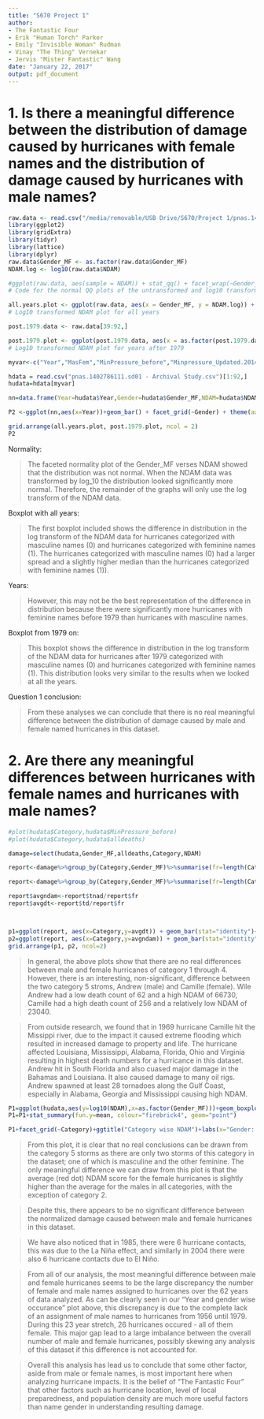 ```yaml
---
title: "S670 Project 1"
author: 
- The Fantastic Four
- Erik "Human Torch" Parker
- Emily "Invisible Woman" Rudman
- Vinay "The Thing" Vernekar
- Jervis "Mister Fantastic" Wang
date: "January 22, 2017"
output: pdf_document
---
```


# 1. Is there a meaningful difference between the distribution of damage caused by hurricanes with female names and the distribution of damage caused by hurricanes with male names?

```r

raw.data <- read.csv("/media/removable/USB Drive/S670/Project 1/pnas.1402786111.sd01 - Archival Study.csv", header = TRUE)[1:92,]
library(ggplot2)
library(gridExtra)
library(tidyr)
library(lattice)
library(dplyr)
raw.data$Gender_MF <- as.factor(raw.data$Gender_MF)
NDAM.log <- log10(raw.data$NDAM)

#ggplot(raw.data, aes(sample = NDAM)) + stat_qq() + facet_wrap(~Gender_MF)
# Code for the normal QQ plots of the untransformed and log10 transformed data.

all.years.plot <- ggplot(raw.data, aes(x = Gender_MF, y = NDAM.log)) + geom_boxplot() + ggtitle("Log10 NDAM Plot of all Years") + labs(x = "Gender: 0 for male, 1 for female", y = "Log10 NDAM")
# Log10 transformed NDAM plot for all years

post.1979.data <- raw.data[39:92,]

post.1979.plot <- ggplot(post.1979.data, aes(x = as.factor(post.1979.data$Gender_MF), y = log10(post.1979.data$NDAM))) + geom_boxplot() + ggtitle("Log10 NDAM Plot of Years after 1979") + labs(x = "Gender: 0 for male, 1 for female", y = expression("Log10 NDAM"))
# Log10 transformed NDAM plot for years after 1979

myvar<-c("Year","MasFem","MinPressure_before","Minpressure_Updated.2014","Gender_MF","Category","alldeaths","NDAM","ZMinPressure_A")

hdata = read.csv("pnas.1402786111.sd01 - Archival Study.csv")[1:92,]
hudata=hdata[myvar]

nn=data.frame(Year=hudata$Year,Gender=hudata$Gender_MF,NDAM=hudata$NDAM)

P2 <-ggplot(nn,aes(x=Year))+geom_bar() + facet_grid(~Gender) + theme(axis.text.x = element_text(angle = 90, hjust = 1)) +scale_x_discrete(breaks =c(1950, 1979, 2012))+ ggtitle("Year and gender wise occurrance") 

grid.arrange(all.years.plot, post.1979.plot, ncol = 2)
P2


```


Normality:

> The faceted normality plot of the Gender_MF verses NDAM showed that the distribution was not normal. When the NDAM data was transformed by log_10 the distribution looked significantly more normal. Therefore, the remainder of the graphs will only use the log transform of the NDAM data.

Boxplot with all years:

> The first boxplot included shows the difference in distribution in the log transform of the NDAM data for hurricanes categorized with masculine names (0) and hurricanes categorized with feminine names (1). The hurricanes categorized with masculine names (0) had a larger spread and a slightly higher median than the hurricanes categorized with feminine names (1)).  

Years:

> However, this may not be the best representation of the difference in distribution because there were significantly more hurricanes with feminine names before 1979 than hurricanes with masculine names.

Boxplot from 1979 on:

> This boxplot shows the difference in distribution in the log transform of the NDAM data for hurricanes after 1979 categorized with masculine names (0) and hurricanes categorized with feminine names (1). This distribution looks very similar to the results when we looked at all the years.

Question 1 conclusion:

> From these analyses we can conclude that there is no real meaningful difference between the distribution of damage caused by male and female named hurricanes in this dataset.



# 2. Are there any meaningful differences between hurricanes with female names and hurricanes with male names?


```r

#plot(hudata$Category,hudata$MinPressure_before)
#plot(hudata$Category,hudata$alldeaths)

damage=select(hudata,Gender_MF,alldeaths,Category,NDAM)

report<-damage%>%group_by(Category,Gender_MF)%>%summarise(fr=length(Category),td=sum(alldeaths),avgdt=td/fr,tnad=sum(NDAM),avgndam=tnad/fr)

report<-damage%>%group_by(Category,Gender_MF)%>%summarise(fr=length(Category),td=sum(alldeaths),tnad=sum(NDAM))

report$avgndam<-report$tnad/report$fr
report$avgdt<-report$td/report$fr



p1=ggplot(report, aes(x=Category,y=avgdt)) + geom_bar(stat="identity")+facet_grid(~Gender_MF)+ggtitle("Avg death category wise")
p2=ggplot(report, aes(x=Category,y=avgndam)) + geom_bar(stat="identity")+facet_grid(~Gender_MF)+ggtitle("Avg NDAM category wise")
grid.arrange(p1, p2, ncol=2)


```

> In general, the above plots show that there are no real differences between male and female hurricanes of category 1 through 4.  However, there is an interesting, non-significant, difference between the two category 5 stroms, Andrew (male) and Camille (female).  Wile Andrew had a low death count of 62 and a high NDAM of 66730, Camille had a high death count of 256 and a relatively low NDAM of 23040.

> From outside research, we found that in 1969 hurricane Camille hit the Missippi river, due to the impact it caused extreme flooding which resulted in increased damage to property and life. The hurricane affected Louisiana, Mississippi, Alabama, Florida, Ohio and Virginia resulting in highest death numbers for a hurricance in this dataset.  Andrew hit in South Florida and also cuased major damage in the Bahamas and Louisiana. It also caused damage to many oil rigs. Andrew spawned at least 28 tornadoes along the Gulf Coast, especially in Alabama, Georgia and Mississippi causing high NDAM.


```r

P1=ggplot(hudata,aes(y=log10(NDAM),x=as.factor(Gender_MF)))+geom_boxplot()
P1=P1+stat_summary(fun.y=mean, colour="firebrick4", geom="point")

P1+facet_grid(~Category)+ggtitle("Category wise NDAM")+labs(x="Gender: 0 for male, 1 for female", y="Log10 NDAM")


```

> From this plot, it is clear that no real conclusions can be drawn from the category 5 storms as there are only two storms of this category in the dataset; one of which is masculine and the other feminine.  The only meaningful difference we can draw from this plot is that the average (red dot) NDAM score for the female hurricanes is slightly higher than the average for the males in all categories, with the exception of category 2.

> Despite this, there appears to be no significant difference between the normalized damage caused between male and female hurricanes in this dataset.  

> We have also noticed that in 1985, there were 6 hurricane contacts, this was due to the La Niña effect, and similarly in 2004 there were also 6 hurricane contacts due to El Niño.

> From all of our analysis, the most meaningful difference between male and female hurricanes seems to be the large discrepancy the number of female and male names assigned to hurricanes over the 62 years of data analyzed.  As can be clearly seen in our "Year and gender wise occurance" plot above, this discrepancy is due to the complete lack of an assignment of male names to hurricanes from 1956 until 1979.  During this 23 year stretch, 26 hurricanes occured - all of them female.  This major gap lead to a large imbalance between the overall number of male and female hurricanes, possibly skewing any analysis of this dataset if this difference is not accounted for.

> Overall this analysis has lead us to conclude that some other factor, aside from male or female names, is most important here when analyzing hurricane impacts.  It is the belief of "The Fantastic Four" that other factors such as hurricane location, level of local preparedness, and population density are much more useful factors than name gender in understanding resulting damage.
